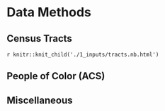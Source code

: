 # Data Methods

## Census Tracts

`r knitr::knit_child('./1_inputs/tracts.nb.html')`

## People of Color (ACS)

## Miscellaneous
